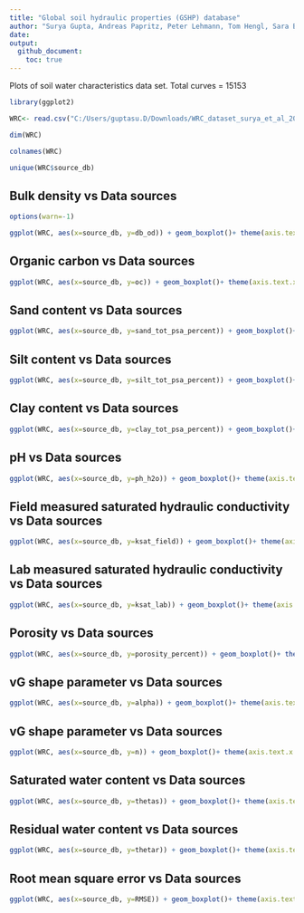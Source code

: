 ```yaml
---
title: "Global soil hydraulic properties (GSHP) database"
author: "Surya Gupta, Andreas Papritz, Peter Lehmann, Tom Hengl, Sara Bonetti, Dani Or"
date: 
output: 
  github_document:
    toc: true
---
```



Plots of soil water characteristics data set. Total curves = 15153

```r
library(ggplot2)

WRC<- read.csv("C:/Users/guptasu.D/Downloads/WRC_dataset_surya_et_al_2021_final.csv")

dim(WRC)

colnames(WRC)

unique(WRC$source_db)

```


## Bulk density vs Data sources

```r
options(warn=-1)

ggplot(WRC, aes(x=source_db, y=db_od)) + geom_boxplot()+ theme(axis.text.x = element_text(angle = 90, hjust = 1))+labs( y= expression(paste("db_od [", g/cm^{3},"]")), x = expression(paste("source_db [-]" )))

```

## Organic carbon vs Data sources

```r

ggplot(WRC, aes(x=source_db, y=oc)) + geom_boxplot()+ theme(axis.text.x = element_text(angle = 90, hjust = 1))+labs( y= expression(paste("oc [% carbon of dry mass]")), x = expression(paste("source_db [-]" )))

```

## Sand content vs Data sources

```r
ggplot(WRC, aes(x=source_db, y=sand_tot_psa_percent)) + geom_boxplot()+ theme(axis.text.x = element_text(angle = 90, hjust = 1))+labs( y= expression(paste("sand_tot_psa_percent [%]")), x = expression(paste("source_db [-]" )))


```

## Silt content vs Data sources

```r
ggplot(WRC, aes(x=source_db, y=silt_tot_psa_percent)) + geom_boxplot()+ theme(axis.text.x = element_text(angle = 90, hjust = 1))+labs( y= expression(paste("silt_tot_psa_percent [%]")), x = expression(paste("source_db [-]" )))


```

## Clay content vs Data sources


```r

ggplot(WRC, aes(x=source_db, y=clay_tot_psa_percent)) + geom_boxplot()+ theme(axis.text.x = element_text(angle = 90, hjust = 1))+labs( y= expression(paste("clay_tot_psa_percent [%]")), x = expression(paste("source_db [-]" )))


```

## pH vs Data sources

```r

ggplot(WRC, aes(x=source_db, y=ph_h2o)) + geom_boxplot()+ theme(axis.text.x = element_text(angle = 90, hjust = 1))+labs( y= expression(paste("ph_h2o [-]")), x = expression(paste("source_db [-]" )))


```

## Field measured saturated hydraulic conductivity  vs Data sources

```r
ggplot(WRC, aes(x=source_db, y=ksat_field)) + geom_boxplot()+ theme(axis.text.x = element_text(angle = 90, hjust = 1))+labs( y= expression(paste("ksat_field [cm/day]")), x = expression(paste("source_db [-]" )))


```

## Lab measured saturated hydraulic conductivity vs Data sources

```r
ggplot(WRC, aes(x=source_db, y=ksat_lab)) + geom_boxplot()+ theme(axis.text.x = element_text(angle = 90, hjust = 1))+labs( y= expression(paste("ksat_lab [cm/day]")), x = expression(paste("source_db [-]" )))


```

## Porosity vs Data sources

```r
ggplot(WRC, aes(x=source_db, y=porosity_percent)) + geom_boxplot()+ theme(axis.text.x = element_text(angle = 90, hjust = 1))+labs( y= expression(paste("porosity_percent [%]")), x = expression(paste("source_db [-]" )))


```

## vG shape parameter vs Data sources

```r

ggplot(WRC, aes(x=source_db, y=alpha)) + geom_boxplot()+ theme(axis.text.x = element_text(angle = 90, hjust = 1))+labs( y= expression(paste("alpha [1/m]")), x = expression(paste("source_db [-]" )))


```


## vG shape parameter vs Data sources

```r
ggplot(WRC, aes(x=source_db, y=n)) + geom_boxplot()+ theme(axis.text.x = element_text(angle = 90, hjust = 1))+labs( y= expression(paste("n [-]")), x = expression(paste("source_db [-]" )))


```

## Saturated water content vs Data sources

```r
ggplot(WRC, aes(x=source_db, y=thetas)) + geom_boxplot()+ theme(axis.text.x = element_text(angle = 90, hjust = 1))+labs( y= expression(paste("thetas [", m^{3}/m^{3},"]")), x = expression(paste("source_db [-]" )))


```

## Residual water content vs Data sources

```r
ggplot(WRC, aes(x=source_db, y=thetar)) + geom_boxplot()+ theme(axis.text.x = element_text(angle = 90, hjust = 1))+labs( y= expression(paste("thetar [", m^{3}/m^{3},"]")), x = expression(paste("source_db [-]" )))


```

## Root mean square error vs Data sources


```r
ggplot(WRC, aes(x=source_db, y=RMSE)) + geom_boxplot()+ theme(axis.text.x = element_text(angle = 90, hjust = 1))+labs( y= expression(paste("RMSE [", m^{3}/m^{3},"]")), x = expression(paste("source_db [-]" )))


```


